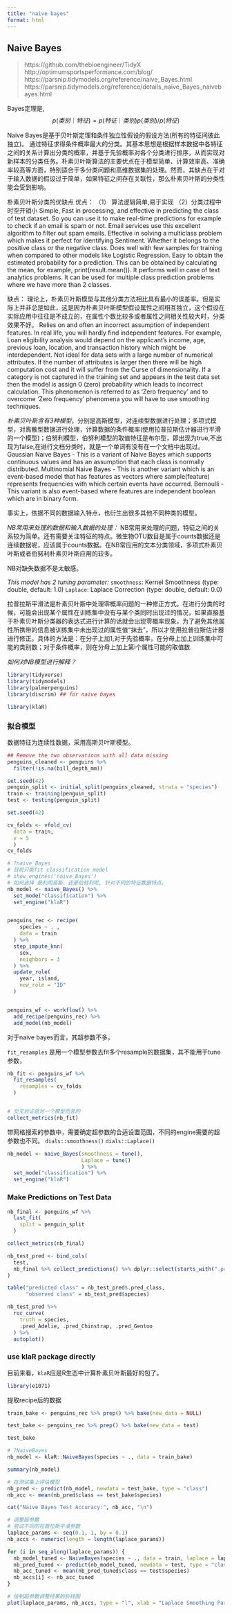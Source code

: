 ```yaml
---
title: "naive bayes"
format: html
---
```


## Naive Bayes

> https://github.com/thebioengineer/TidyX
> http://optimumsportsperformance.com/blog/
> https://parsnip.tidymodels.org/reference/naive_Bayes.html
> https://parsnip.tidymodels.org/reference/details_naive_Bayes_naivebayes.html


Bayes定理是,
$$p(类别｜特征)=p(特征｜类别)p(类别)/p(特征)$$


Naive Bayes是基于贝叶斯定理和条件独立性假设的假设方法(所有的特征间彼此独立)。
通过特征求得条件概率最大的分类。其基本思想是根据样本数据中各特征之间的关系计算出分类的概率，并基于先验概率对各个分类进行排序，从而实现对新样本的分类任务。朴素贝叶斯算法的主要优点在于模型简单、计算效率高、准确率较高等方面，特别适合于多分类问题和高维数据集的处理。然而，其缺点在于对于输入数据的假设过于简单，如果特征之间存在关联性，那么朴素贝叶斯的分类性能会受到影响。


朴素贝叶斯分类的优缺点
优点：
（1） 算法逻辑简单,易于实现
（2）分类过程中时空开销小
Simple, Fast in processing, and effective in predicting the class of test dataset. So you can use it to make real-time predictions for example to check if an email is spam or not. Email services use this excellent algorithm to filter out spam emails.
Effective in solving a multiclass problem which makes it perfect for identifying Sentiment. Whether it belongs to the positive class or the negative class.
Does well with few samples for training when compared to other models like Logistic Regression.
Easy to obtain the estimated probability for a prediction. This can be obtained by calculating the mean, for example, print(result.mean()).
It performs well in case of text analytics problems.
It can be used for multiple class prediction problems where we have more than 2 classes.

缺点：
理论上，朴素贝叶斯模型与其他分类方法相比具有最小的误差率。但是实际上并非总是如此，这是因为朴素贝叶斯模型假设属性之间相互独立，这个假设在实际应用中往往是不成立的，在属性个数比较多或者属性之间相关性较大时，分类效果不好。
Relies on and often an incorrect assumption of independent features. In real life, you will hardly find independent features. For example, Loan eligibility analysis would depend on the applicant's income, age, previous loan, location, and transaction history which might be interdependent.
Not ideal for data sets with a large number of numerical attributes. If the number of attributes is larger then there will be high computation cost and it will suffer from the Curse of dimensionality.
If a category is not captured in the training set and appears in the test data set then the model is assign 0 (zero) probability which leads to incorrect calculation. This phenomenon is referred to as 'Zero frequency' and to overcome 'Zero frequency' phenomena you will have to use smoothing techniques.


*朴素贝叶斯含有3种模型*，分别是高斯模型，对连续型数据进行处理；多项式模型，对离散型数据进行处理，计算数据的条件概率(使用拉普拉斯估计器进行平滑的一个模型)；伯努利模型，伯努利模型的取值特征是布尔型，即出现为true,不出现为false,在进行文档分类时，就是一个单词有没有在一个文档中出现过。
Gaussian Naive Bayes - This is a variant of Naive Bayes which supports continuous values and has an assumption that each class is normally distributed.
Multinomial Naive Bayes - This is another variant which is an event-based model that has features as vectors where sample(feature) represents frequencies with which certain events have occurred.
Bernoulli - This variant is also event-based where features are independent boolean which are in binary form.

事实上，依据不同的数据输入特点，也衍生出很多其他不同种类的模型。


*NB常用来处理的数据和输入数据的处理：*
NB常用来处理的问题，特征之间的关系较为简单。还有需要关注特征的特点。微生物OTU数目是属于counts数据还是连续数据呢，应该属于counts数据。在NB常应用的文本分类领域，多项式朴素贝叶斯或者伯努利朴素贝叶斯应用的较多。

NB对缺失数据不是太敏感。


*This model has 2 tuning parameter:*
`smoothness`: Kernel Smoothness (type: double, default: 1.0)
`Laplace`: Laplace Correction (type: double, default: 0.0)


拉普拉斯平滑法是朴素贝叶斯中处理零概率问题的一种修正方式。在进行分类的时候，可能会出现某个属性在训练集中没有与某个类同时出现过的情况，如果直接基于朴素贝叶斯分类器的表达式进行计算的话就会出现零概率现象。为了避免其他属性所携带的信息被训练集中未出现过的属性值“抹去”，所以才使用拉普拉斯估计器进行修正。具体的方法是：在分子上加1,对于先验概率，在分母上加上训练集中可能的类别数；对于条件概率，则在分母上加上第i个属性可能的取值数.


*如何对NB模型进行解释？*



```r
library(tidyverse)
library(tidymodels)
library(palmerpenguins)
library(discrim) ## for naive bayes

library(klaR)
```


### 拟合模型

数据特征为连续性数据，采用高斯贝叶斯模型。

```r
## Remove the two observations with all data missing
penguins_cleaned <- penguins %>%
  filter(!is.na(bill_depth_mm))

set.seed(42)
penguin_split <- initial_split(penguins_cleaned, strata = "species")
train <- training(penguin_split)
test <- testing(penguin_split)
```


```r
set.seed(42)

cv_folds <- vfold_cv(
  data = train, 
  v = 5
  ) 
cv_folds
```


```r
# ?naive_Bayes
# 目前只能fit classification model
# show_engines('naive_Bayes')
# 如何选择 是利用高斯、还是伯努利呢, 针对不同的特征数据特点。
nb_model <- naive_Bayes() %>% 
  set_mode("classification") %>% 
  set_engine("klaR")


penguins_rec <- recipe(
    species ~ . ,
    data = train
  ) %>%
  step_impute_knn(
    sex,
    neighbors = 3
  ) %>% 
  update_role(
    year, island,
    new_role = "ID"
  )


penguins_wf <- workflow() %>% 
  add_recipe(penguins_rec) %>% 
  add_model(nb_model)
```


对于naive bayes而言，其超参数不多。

`fit_resamples` 是用一个模型参数去fit多个resample的数据集，其不能用于tune 参数，
```r
nb_fit <- penguins_wf %>% 
  fit_resamples(
    resamples = cv_folds
  )


# 交叉验证是对一个模型而言的
collect_metrics(nb_fit)
```

带网格搜索的参数中，需要确定超参数的合适设置范围，不同的engine需要的超参数也不同。
`dials::smoothness()`
`dials::Laplace()`
```r
nb_model <- naive_Bayes(smoothness = tune(),
                        Laplace = tune()
                        ) %>% 
  set_mode("classification") %>% 
  set_engine("klaR")
```



### Make Predictions on Test Data

```r
nb_final <- penguins_wf %>% 
  last_fit(
    split = penguin_split
  )

collect_metrics(nb_final)

nb_test_pred <- bind_cols(
  test,
  nb_final %>% collect_predictions() %>% dplyr::select(starts_with(".pred_"))
)

```


```r
table("predicted class" = nb_test_pred$.pred_class,
      "observed class" = nb_test_pred$species)

```

```r
nb_test_pred %>% 
  roc_curve(
    truth = species,
    .pred_Adelie, .pred_Chinstrap, .pred_Gentoo
  ) %>% 
  autoplot()
```

### use klaR package directly

目前来看，`klaR`应是R生态中计算朴素贝叶斯最好的包了。

```r
library(e1071)
```


提取recipe后的数据
```r

train_bake <- penguins_rec %>% prep() %>% bake(new_data = NULL)

test_bake <- penguins_rec %>% prep() %>% bake(new_data = test)

test_bake
```


```r
# ?NaiveBayes
nb_model <- klaR::NaiveBayes(species ~ ., data = train_bake)
```


```r
summary(nb_model)
```
```r
# 在测试集上评估模型
nb_pred <- predict(nb_model, newdata = test_bake, type = "class")
nb_acc <- mean(nb_pred$class == test_bake$species)

cat("Naive Bayes Test Accuracy:", nb_acc, "\n")
```


```r
# 调整超参数
# 尝试不同的拉普拉斯平滑参数
laplace_params <- seq(0.1, 1, by = 0.1)
nb_accs <- numeric(length = length(laplace_params))

for (i in seq_along(laplace_params)) {
  nb_model_tuned <- NaiveBayes(species ~ ., data = train, laplace = laplace_params[i])
  nb_pred_tuned <- predict(nb_model_tuned, newdata = test, type = "class")
  nb_acc_tuned <- mean(nb_pred_tuned$class == test$species)
  nb_accs[i] <- nb_acc_tuned
}

# 绘制超参数调整结果的折线图
plot(laplace_params, nb_accs, type = "l", xlab = "Laplace Smoothing Parameter", ylab = "Accuracy")
```







